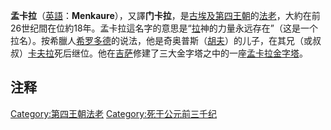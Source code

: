 {{Pharaoh Infobox | 
    Name=孟卡拉| 
    Image=Menkaura-ColossalStatue MuseumOfFineArtsBoston2.jpg|
Caption=孟卡拉的雕像，[[波士頓美術館|波士頓美術館]]藏|
ImageSize=300|
    Alt=门卡拉|
    NomenHiero=<hiero>N5-Y5-D28-D28-D28</hiero> | 
Nomen=|
    PrenomenHiero=<hiero>N5-Y5-D28-D28-D28</hiero>|
Prenomen=Men-kau-re<ref>Clayton, Peter A. <cite>''Chronicle of the Pharaohs: The Reign-by-Reign Record of the Rulers and Dynasties of Ancient Egypt''</cite>. Thames & Hudson. 2006. p.56</ref><br> Eternal like the Souls of [[Ra|Re]] |
Reign=|
Dynasty=[[第四王朝|第四王朝]] |
Coregency=|
Predecessor=[[内布卡二世|内布卡二世]]？|
Successor=[[谢普塞斯卡弗|谢普塞斯卡弗]]|
Spouse=[[卡蒙罗内比蒂二世|卡蒙罗内比蒂二世]]|
children=|
Father=[[胡夫|胡夫]],大致上认为是[[卡夫拉|卡夫拉]]|
Mother=| 
Born=|
Died=|
Burial=[[孟卡拉金字塔|孟卡拉金字塔]]（吉萨）|
Monuments=
}}
'''孟卡拉'''（[[英語|英語]]：'''Menkaure'''），又譯'''门卡拉'''，是[[古埃及|古埃及]][[埃及第四王朝|第四王朝]]的[[法老|法老]]，大約在前26世纪間在位約18年。孟卡拉這名字的意思是“[[拉|拉]]神的力量永远存在”（这是一个拉名）。按希臘人[[希罗多德|希罗多德]]的说法，他是奇奥普斯（[[胡夫|胡夫]]）的儿子，在其兄（或叔叔）[[卡夫拉|卡夫拉]]死后继位。他在[[吉萨|吉萨]]修建了三大金字塔之中的一座[[孟卡拉金字塔|孟卡拉金字塔]]。


==注释==
<references/>

{{Pharaoh | Prev=[[内布卡二世|内布卡二世]]？| Dynasty=[[埃及第四王朝|第四王朝]] | Next=[[谢普塞斯卡弗|谢普塞斯卡弗]]}}

{{Commonscat|Menkaure}}
{{著名埃及统治者}}

{{Authority control}}
[[Category:第四王朝法老|Category:第四王朝法老]]
[[Category:死于公元前三千纪|Category:死于公元前三千纪]]